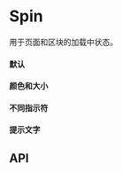 

<Meta title="Spin" component={Spin} />

# Spin

用于页面和区块的加载中状态。

#### 默认
<Canvas>
  <Story name="Basic">
    <Spin/>
  </Story>
</Canvas>

#### 颜色和大小
<Canvas>
  <Story name="Color and Size">
    <Spin indicator={Spin.SpinIndicatorC2} color="red" size={64}/>
  </Story>
</Canvas>

#### 不同指示符

<Canvas>
  <Story name="Style1">
    <Spin/>
  </Story>
  <Story name="Style2">
     <Spin indicator={Spin.SpinIndicatorC2} />
  </Story>
  <Story name="Style3">
    <Spin indicator={Spin.SpinIndicatorC3} />
  </Story>
</Canvas>

#### 提示文字

<Canvas>
  <Story name="With Tip">
    <Spin tip={"loading"} />
  </Story>
</Canvas>

## API
<ArgsTable of={Spin} />

